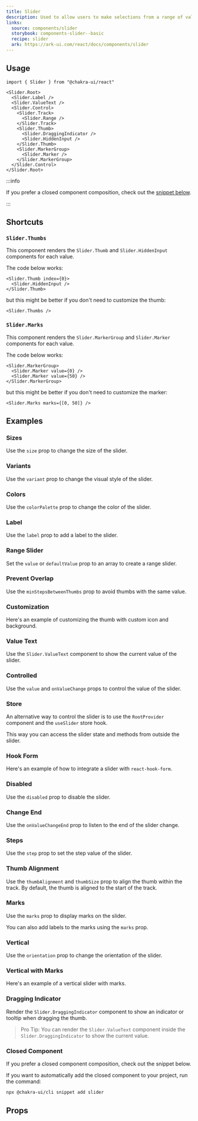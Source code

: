 ```yaml
---
title: Slider
description: Used to allow users to make selections from a range of values.
links:
  source: components/slider
  storybook: components-slider--basic
  recipe: slider
  ark: https://ark-ui.com/react/docs/components/slider
---
```


<ExampleTabs name="slider-basic" />

## Usage

```tsx
import { Slider } from "@chakra-ui/react"
```

```tsx
<Slider.Root>
  <Slider.Label />
  <Slider.ValueText />
  <Slider.Control>
    <Slider.Track>
      <Slider.Range />
    </Slider.Track>
    <Slider.Thumb>
      <Slider.DraggingIndicator />
      <Slider.HiddenInput />
    </Slider.Thumb>
    <Slider.MarkerGroup>
      <Slider.Marker />
    </Slider.MarkerGroup>
  </Slider.Control>
</Slider.Root>
```

:::info

If you prefer a closed component composition, check out the
[snippet below](#closed-component).

:::

## Shortcuts

### `Slider.Thumbs`

This component renders the `Slider.Thumb` and `Slider.HiddenInput` components
for each value.

The code below works:

```tsx
<Slider.Thumb index={0}>
  <Slider.HiddenInput />
</Slider.Thumb>
```

but this might be better if you don't need to customize the thumb:

```tsx
<Slider.Thumbs />
```

### `Slider.Marks`

This component renders the `Slider.MarkerGroup` and `Slider.Marker` components
for each value.

The code below works:

```tsx
<Slider.MarkerGroup>
  <Slider.Marker value={0} />
  <Slider.Marker value={50} />
</Slider.MarkerGroup>
```

but this might be better if you don't need to customize the marker:

```tsx
<Slider.Marks marks={[0, 50]} />
```

## Examples

### Sizes

Use the `size` prop to change the size of the slider.

<ExampleTabs name="slider-with-sizes" />

### Variants

Use the `variant` prop to change the visual style of the slider.

<ExampleTabs name="slider-with-variants" />

### Colors

Use the `colorPalette` prop to change the color of the slider.

<ExampleTabs name="slider-with-colors" />

### Label

Use the `label` prop to add a label to the slider.

<ExampleTabs name="slider-with-label" />

### Range Slider

Set the `value` or `defaultValue` prop to an array to create a range slider.

<ExampleTabs name="slider-with-multiple-thumbs" />

### Prevent Overlap

Use the `minStepsBetweenThumbs` prop to avoid thumbs with the same value.

<ExampleTabs name="slider-prevent-overlap" />

### Customization

Here's an example of customizing the thumb with custom icon and background.

<ExampleTabs name="slider-customization" />

### Value Text

Use the `Slider.ValueText` component to show the current value of the slider.

<ExampleTabs name="slider-with-value-text" />

### Controlled

Use the `value` and `onValueChange` props to control the value of the slider.

<ExampleTabs name="slider-controlled" />

### Store

An alternative way to control the slider is to use the `RootProvider` component
and the `useSlider` store hook.

This way you can access the slider state and methods from outside the slider.

<ExampleTabs name="slider-with-store" />

### Hook Form

Here's an example of how to integrate a slider with `react-hook-form`.

<ExampleTabs name="slider-with-hook-form" />

### Disabled

Use the `disabled` prop to disable the slider.

<ExampleTabs name="slider-disabled" />

### Change End

Use the `onValueChangeEnd` prop to listen to the end of the slider change.

<ExampleTabs name="slider-change-end" />

### Steps

Use the `step` prop to set the step value of the slider.

<ExampleTabs name="slider-with-step" />

### Thumb Alignment

Use the `thumbAlignment` and `thumbSize` prop to align the thumb within the
track. By default, the thumb is aligned to the start of the track.

<ExampleTabs name="slider-with-thumb-alignment" />

### Marks

Use the `marks` prop to display marks on the slider.

<ExampleTabs name="slider-with-marks" />

You can also add labels to the marks using the `marks` prop.

<ExampleTabs name="slider-with-marks-and-label" />

### Vertical

Use the `orientation` prop to change the orientation of the slider.

<ExampleTabs name="slider-vertical" />

### Vertical with Marks

Here's an example of a vertical slider with marks.

<ExampleTabs name="slider-with-marks-vertical" />

### Dragging Indicator

Render the `Slider.DraggingIndicator` component to show an indicator or tooltip
when dragging the thumb.

> Pro Tip: You can render the `Slider.ValueText` component inside the
> `Slider.DraggingIndicator` to show the current value.

<ExampleTabs name="slider-with-dragging-indicator" />

### Closed Component

If you prefer a closed component composition, check out the snippet below.

<ExampleCode name="slider-closed-component" />

If you want to automatically add the closed component to your project, run the
command:

```bash
npx @chakra-ui/cli snippet add slider
```

## Props

<PropTable component="Slider" part="Root" />
